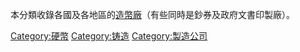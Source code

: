 本分類收錄各國及各地區的[[造幣廠|造幣廠]]（有些同時是鈔券及政府文書印製廠）。
{{Commonscat|Mint buildings}}
[[Category:硬幣|Category:硬幣]]
[[Category:铸造|Category:铸造]]
[[Category:製造公司|Category:製造公司]]